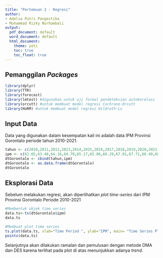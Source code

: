 ```yaml
---
title: "Pertemuan 2 - Regresi"
author:
- Adelia Putri Pangestika
- Muhammad Rizky Nurhambali
output:
  pdf_document: default
  word_document: default
  html_document:
    theme: yeti
    toc: true
    toc_float: true
---
```


## Pemanggilan *Packages*

```r
library(dplyr)
library(TTR)
library(forecast)
library(lmtest) #digunakan untuk uji formal pendeteksian autokorelasi
library(orcutt) #untuk membuat model regresi Cochrane-Orcutt
library(HoRM) #untuk membuat model regresi Hildreth-Lu
```

## Input Data

Data yang digunakan dalam kesempatan kali ini adalah data IPM Provinsi Gorontalo periode tahun 2010-2021.

```r
tahun <- c(2010,2011,2012,2013,2014,2015,2016,2017,2018,2019,2020,2021)
ipm <- c(62.65,63.48,64.16,64.70,65.17,65.86,66.29,67.01,67.71,68.49,68.68,69.00)
dtGorontalo <- cbind(tahun,ipm)
dtGorontalo <- as.data.frame(dtGorontalo)
dtGorontalo
```

## Eksplorasi Data

Sebelum melakukan regresi, akan diperlihatkan *plot time-series* dari IPM Provinsi Gorontalo Periode 2010-2021

```r
#Membentuk objek time series
data.ts<-ts(dtGorontalo$ipm)
data.ts

#Membuat plot time series
ts.plot(data.ts, xlab="Time Period ", ylab="IPM", main= "Time Series Plot of IPM")
points(data.ts)
```

Selanjutnya akan dilakukan ramalan dan pemulusan dengan metode DMA dan DES karena terlihat pada plot di atas menunjukkan adanya *trend*.
